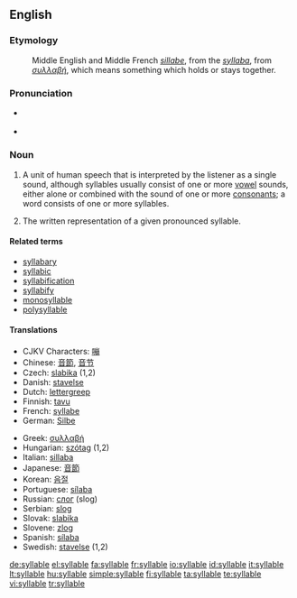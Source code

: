 ==English==

===Etymology===
: Middle English and Middle French ''[[sillabe]]'', from the {{etyl|la}} ''[[syllaba]]'', from {{etyl|grc}} ''[[συλλαβή]]'', which means something which holds or stays together.

===Pronunciation===
* {{a|RP|US}} {{IPA|/ˈsɪləbɫ/}}
* {{audio|en-uk-syllable.ogg|Audio (UK)}}

===Noun===
{{en-noun}}

# {{linguistics}} A unit of human speech that is interpreted by the listener as a single sound, although syllables usually consist of one or more [[vowel]] sounds, either alone or combined with the sound of one or more [[consonant]]s; a word consists of one or more syllables.
# The written representation of a given pronounced syllable.

====Related terms====
* [[syllabary]]
* [[syllabic]]
* [[syllabification]]
* [[syllabify]]
* [[monosyllable]]
* [[polysyllable]]

====Translations====
{{top}}
* CJKV Characters: [[嘣]]
* Chinese: [[音節]], [[音节]]
* Czech: [[slabika]] {{f}} (1,2)
* Danish: [[stavelse]]
* Dutch: [[lettergreep]] {{f}}
* Finnish: [[tavu]]
* French: [[syllabe]] {{f}}
* German: [[Silbe]] {{f}}
{{mid}}
* Greek: [[συλλαβή]] {{f}}
* Hungarian: [[szótag]] (1,2)
* Italian: [[sillaba]] {{f}}
* Japanese: [[音節]]
* Korean: [[음절]]
* Portuguese: [[sílaba]] {{f}}
* Russian: [[слог]] {{m}} (slog)
* Serbian: [[slog]] {{m}}
* Slovak: [[slabika]] {{f}}
* Slovene: [[zlog]] {{m}}
* Spanish: [[sílaba]] {{f}}
* Swedish: [[stavelse]] {{c}} (1,2)
{{bottom}}

[[de:syllable]]
[[el:syllable]]
[[fa:syllable]]
[[fr:syllable]]
[[io:syllable]]
[[id:syllable]]
[[it:syllable]]
[[lt:syllable]]
[[hu:syllable]]
[[simple:syllable]]
[[fi:syllable]]
[[ta:syllable]]
[[te:syllable]]
[[vi:syllable]]
[[tr:syllable]]